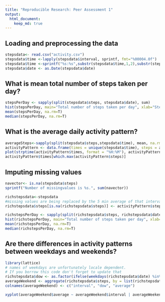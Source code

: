 ```yaml
---
title: "Reproducible Research: Peer Assessment 1"
output: 
  html_document:
    keep_md: true
---
```



## Loading and preprocessing the data
```r
stepsdata<- read.csv("activity.csv")
stepsdata$time <-lapply(stepsdata$interval, sprintf, fmt="%00004.0f")
stepsdata$time <-sprintf("%s:%s",substr(stepsdata$time,1,2),substr(stepsdata$time,3,4))
stepsdata$date <- as.Date(stepsdata$date)
```

## What is mean total number of steps taken per day?

```r
stepsPerDay <- sapply(split(stepsdata$steps, stepsdata$date), sum)
hist(stepsPerDay, main="Total number of steps taken per day", xlab="Steps per day")
mean(stepsPerDay, na.rm=T)
median(stepsPerDay, na.rm=T)
```

## What is the average daily activity pattern?
```r
averageSteps<-sapply(split(stepsdata$steps,stepsdata$time), mean, na.rm=TRUE)
activityPattern <- data.frame(times = unique(stepsdata$time), steps = averageSteps, row.names = NULL)
plot(strptime(activityPattern$times, format = "%H:%M"), activityPattern$steps, type="l", main="Average daily activity pattern", xlab = "Time of day - 5 min interval", ylab = "Average number of steps")
activityPattern$times[which.max(activityPattern$steps)]
```


## Imputing missing values
```r
navector<- is.na(stepsdata$steps)
sprintf("Number of missingvalues is %s.", sum(navector))

richstepsdata<-stepsdata
#missing values are being replaced by the 5 min average of that interval
richstepsdata$steps[is.na(richstepsdata$steps)] <- activityPattern$steps

richstepsPerDay <- sapply(split(richstepsdata$steps, richstepsdata$date), sum)
hist(richstepsPerDay, main="Total number of steps taken per day", xlab="Steps per day")
mean(richstepsPerDay, na.rm=T)
median(richstepsPerDay, na.rm=T)
```
## Are there differences in activity patterns between weekdays and weekends?

```r
library(lattice)
# names of weekdays are unfortunately locale dependent. 
# If you borrow this code don't forget to update that
richstepsdata$dow <- as.factor(ifelse(weekdays(richstepsdata$date) %in% c("zaterdag", "zondag"), "weekend","weekday"))
averageWeekend <- aggregate(richstepsdata$steps, by = list(richstepsdata$interval, richstepsdata$dow), mean)
colnames(averageWeekend) <- c("interval", "dow", "average")

xyplot(averageWeekend$average ~ averageWeekend$interval | averageWeekend$dow, layout =c(1,2), type="l", xlab = "5 min interval", ylab = "Average number of steps")
```
